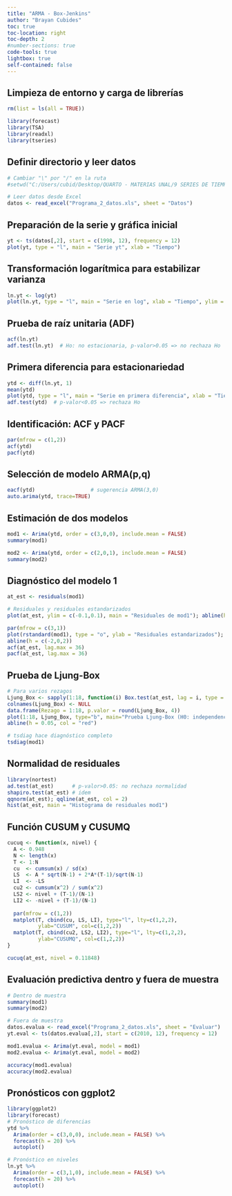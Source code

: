 ```yaml
---
title: "ARMA - Box-Jenkins"
author: "Brayan Cubides"
toc: true
toc-location: right
toc-depth: 2
#number-sections: true
code-tools: true
lightbox: true
self-contained: false 
---
```


## Limpieza de entorno y carga de librerías

```r
rm(list = ls(all = TRUE))

library(forecast)
library(TSA)
library(readxl)
library(tseries)
```

## Definir directorio y leer datos

```r
# Cambiar "\" por "/" en la ruta
#setwd("C:/Users/cubid/Desktop/QUARTO - MATERIAS UNAL/9 SERIES DE TIEMPO/Lesson04")

# Leer datos desde Excel
datos <- read_excel("Programa_2_datos.xls", sheet = "Datos")
```

## Preparación de la serie y gráfica inicial

```r
yt <- ts(datos[,2], start = c(1998, 12), frequency = 12)
plot(yt, type = "l", main = "Serie yt", xlab = "Tiempo")
```

## Transformación logarítmica para estabilizar varianza

```r
ln.yt <- log(yt)
plot(ln.yt, type = "l", main = "Serie en log", xlab = "Tiempo", ylim = c(3.5,5))
```

## Prueba de raíz unitaria (ADF)

```r
acf(ln.yt)
adf.test(ln.yt)  # Ho: no estacionaria, p-valor>0.05 => no rechaza Ho
```

## Primera diferencia para estacionariedad

```r
ytd <- diff(ln.yt, 1)
mean(ytd)
plot(ytd, type = "l", main = "Serie en primera diferencia", xlab = "Tiempo", ylim = c(-0.08,0.08))
adf.test(ytd)  # p-valor<0.05 => rechaza Ho
```

## Identificación: ACF y PACF

```r
par(mfrow = c(1,2))
acf(ytd)
pacf(ytd)
```

## Selección de modelo ARMA(p,q)

```r
eacf(ytd)                  # sugerencia ARMA(3,0)
auto.arima(ytd, trace=TRUE)
```

## Estimación de dos modelos

```r
mod1 <- Arima(ytd, order = c(3,0,0), include.mean = FALSE)
summary(mod1)

mod2 <- Arima(ytd, order = c(2,0,1), include.mean = FALSE)
summary(mod2)
```

## Diagnóstico del modelo 1

```r
at_est <- residuals(mod1)

# Residuales y residuales estandarizados
plot(at_est, ylim = c(-0.1,0.1), main = "Residuales de mod1"); abline(h=0)

par(mfrow = c(3,1))
plot(rstandard(mod1), type = "o", ylab = "Residuales estandarizados"); 
abline(h = c(-2,0,2))
acf(at_est, lag.max = 36)
pacf(at_est, lag.max = 36)
```

## Prueba de Ljung-Box

```r
# Para varios rezagos
Ljung_Box <- sapply(1:18, function(i) Box.test(at_est, lag = i, type = "Ljung")$p.value)
colnames(Ljung_Box) <- NULL
data.frame(Rezago = 1:18, p.valor = round(Ljung_Box, 4))
plot(1:18, Ljung_Box, type="b", main="Prueba Ljung-Box (H0: independencia)", ylim=c(0,1))
abline(h = 0.05, col = "red")
```

```r
# tsdiag hace diagnóstico completo
tsdiag(mod1)
```

## Normalidad de residuales

```r
library(nortest)
ad.test(at_est)      # p-valor>0.05: no rechaza normalidad
shapiro.test(at_est) # idem
qqnorm(at_est); qqline(at_est, col = 2)
hist(at_est, main = "Histograma de residuales mod1")
```

## Función CUSUM y CUSUMQ

```r
cucuq <- function(x, nivel) {
  A <- 0.948
  N <- length(x)
  T <- 1:N
  cu  <- cumsum(x) / sd(x)
  LS  <- A * sqrt(N-1) + 2*A*(T-1)/sqrt(N-1)
  LI  <- -LS
  cu2 <- cumsum(x^2) / sum(x^2)
  LS2 <- nivel + (T-1)/(N-1)
  LI2 <- -nivel + (T-1)/(N-1)
  
  par(mfrow = c(1,2))
  matplot(T, cbind(cu, LS, LI), type="l", lty=c(1,2,2),
          ylab="CUSUM", col=c(1,2,2))
  matplot(T, cbind(cu2, LS2, LI2), type="l", lty=c(1,2,2),
          ylab="CUSUMQ", col=c(1,2,2))
}

cucuq(at_est, nivel = 0.11848)
```

## Evaluación predictiva dentro y fuera de muestra

```r
# Dentro de muestra
summary(mod1)
summary(mod2)

# Fuera de muestra
datos.evalua <- read_excel("Programa_2_datos.xls", sheet = "Evaluar")
yt.eval <- ts(datos.evalua[,2], start = c(2010, 12), frequency = 12)

mod1.evalua <- Arima(yt.eval, model = mod1)
mod2.evalua <- Arima(yt.eval, model = mod2)

accuracy(mod1.evalua)
accuracy(mod2.evalua)
```

## Pronósticos con ggplot2

```r
library(ggplot2)
library(forecast)
# Pronóstico de diferencias
ytd %>%
  Arima(order = c(3,0,0), include.mean = FALSE) %>%
  forecast(h = 20) %>%
  autoplot()

# Pronóstico en niveles
ln.yt %>%
  Arima(order = c(3,1,0), include.mean = FALSE) %>%
  forecast(h = 20) %>%
  autoplot()
```
